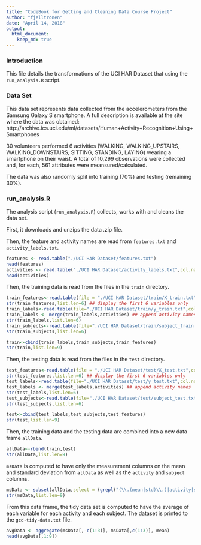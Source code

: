 ```yaml
---
title: "CodeBook for Getting and Cleaning Data Course Project"
author: "fjelltronen"
date: "April 14, 2018"
output: 
  html_document:
    keep_md: true
---
```


### Introduction

This file details the transformations of the UCI HAR Dataset that using the `run_analysis.R` script.

### Data Set

This data set represents data collected from the accelerometers from the Samsung Galaxy S smartphone. A full description is available at the site where the data was obtained: http://archive.ics.uci.edu/ml/datasets/Human+Activity+Recognition+Using+Smartphones

30 volunteers performed 6 activities (WALKING, WALKING_UPSTAIRS, WALKING_DOWNSTAIRS, SITTING, STANDING, LAYING) wearing a smartphone on their waist. A total of 10,299 observations were collected and, for each, 561 attributes were meansured/calculated. 

The data was also randomly split into training (70%) and testing (remaining 30%).

### run_analysis.R

The analysis script (`run_analysis.R`) collects, works with and cleans the data set.

First, it downloads and unzips the data .zip file.

Then, the feature and activity names are read from `features.txt` and `activity_labels.txt`.

```r
features <- read.table("./UCI HAR Dataset/features.txt")
head(features)
activities <- read.table("./UCI HAR Dataset/activity_labels.txt",col.names = c("activity_id","activity"))
head(activities)
```

Then, the training data is read from the files in the `train` directory.

```r
train_features<-read.table(file = "./UCI HAR Dataset/train/X_train.txt",col.names = features$V2)
str(train_features,list.len=6) ## display the first 6 variables only
train_labels<-read.table(file="./UCI HAR Dataset/train/y_train.txt",col.names = c("activity_id"))
train_labels <- merge(train_labels,activities) ## append activity names
str(train_labels,list.len=6)
train_subjects<-read.table(file="./UCI HAR Dataset/train/subject_train.txt",col.names=c("subject"))
str(train_subjects,list.len=6)

train<-cbind(train_labels,train_subjects,train_features)
str(train,list.len=9)
```

Then, the testing data is read from the files in the `test` directory.

```r
test_features<-read.table(file = "./UCI HAR Dataset/test/X_test.txt",col.names = features$V2)
str(test_features,list.len=6) ## display the first 6 variables only
test_labels<-read.table(file="./UCI HAR Dataset/test/y_test.txt",col.names = c("activity_id"))
test_labels <- merge(test_labels,activities) ## append activity names
str(test_labels,list.len=6)
test_subjects<-read.table(file="./UCI HAR Dataset/test/subject_test.txt",col.names=c("subject"))
str(test_subjects,list.len=6)

test<-cbind(test_labels,test_subjects,test_features)
str(test,list.len=9)
```

Then, the training data and the testing data are combined into a new data frame `allData`.

```r
allData<-rbind(train,test)
str(allData,list.len=9)
```

`msData` is computed to have only the measurement columns on the mean and standard deviation from `allData` as well as the `activity` and `subject` columns.

```r
msData <- subset(allData,select = (grepl("(\\.(mean|std)\\.)|activity|subject",colnames(allData))))
str(msData,list.len=9)
```

From this data frame, the tidy data set is computed to have the average of each variable for each activity and each subject. The dataset is printed to the `gcd-tidy-data.txt` file.

```r
avgData <- aggregate(msData[,-c(1:3)], msData[,c(1:3)], mean)
head(avgData[,1:9])
```



